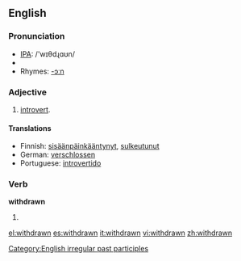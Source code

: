 ==English==

===Pronunciation===
*[[w:IPA|IPA]]: /'wɪθdɻɑʊn/
*{{audio|en-us-withdrawn.ogg|Audio (US)}}
*Rhymes: [[Rhymes:English:-ɔːn|-ɔːn]]

===Adjective===
{{en-adj}}
# [[introvert]].

====Translations====
*Finnish: [[sisäänpäinkääntynyt]], [[sulkeutunut]]
*German: [[verschlossen]]
*Portuguese: [[introvertido]]

===Verb===
'''withdrawn'''
# {{past participle of|[[withdraw]]}}

[[Category:English irregular past participles]]

[[el:withdrawn]]
[[es:withdrawn]]
[[it:withdrawn]]
[[vi:withdrawn]]
[[zh:withdrawn]]